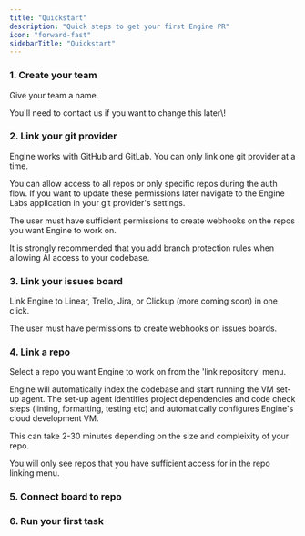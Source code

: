 ```yaml
---
title: "Quickstart"
description: "Quick steps to get your first Engine PR"
icon: "forward-fast"
sidebarTitle: "Quickstart"
---
```


### 1. Create your team

Give your team a name. 

<Note>
  You'll need to contact us if you want to change this later\!
</Note>

### 2. Link your git provider

Engine works with GitHub and GitLab. You can only link one git provider at a time.

You can allow access to all repos or only specific repos during the auth flow. If you want to update these permissions later navigate to the Engine Labs application in your git provider's settings.

The user must have sufficient permissions to create webhooks on the repos you want Engine to work on.

<Warning>
  It is strongly recommended that you add branch protection rules when allowing AI access to your codebase.
</Warning>

### 3. Link your issues board

Link Engine to Linear, Trello, Jira, or Clickup (more coming soon) in one click.

The user must have permissions to create webhooks on issues boards.

### 4. Link a repo

Select a repo you want Engine to work on from the 'link repository' menu.

Engine will automatically index the codebase and start running the VM set-up agent. The set-up agent identifies project dependencies and code check steps (linting, formatting, testing etc) and automatically configures Engine's cloud development VM. 

This can take 2-30 minutes depending on the size and compleixity of your repo.

<Note>
  You will only see repos that you have sufficient access for in the repo linking menu.
</Note>

### 5. Connect board to repo

### 6. Run your first task